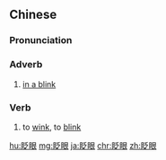 ==Chinese==
{{zh-forms}}

===Pronunciation===
{{zh-pron
|m=zhǎyǎn
|c=zaam2 ngaan5
|cat=adv,v
}}

===Adverb===
{{zh-adv}}

# [[in a blink]]

===Verb===
{{zh-verb}}

# to [[wink]], to [[blink]]

[[hu:眨眼]]
[[mg:眨眼]]
[[ja:眨眼]]
[[chr:眨眼]]
[[zh:眨眼]]